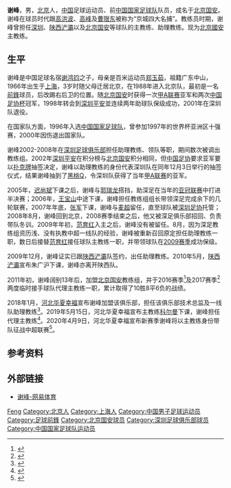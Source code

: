 {{otheruses|subject=[[河北华夏幸福|河北华夏幸福]][[主教练|主教练]]|other=河南建业球员|谢峰 (1985年)}}
{{Football player infobox |
  playername = 谢峰 |
  image = |
  fullname = 谢峰 |
  nickname =  |
  dateofbirth ={{birth date and age|1966|4|9}}|
  cityofbirth = [[上海|上海]] |
  countryofbirth = {{CHN}} |
  currentclub = [[北京國安|北京國安]]（主教练） |
  clubnumber =  |
  position = [[前锋_(足球)|前鋒]]、[[后卫_(足球)|后卫]] |
  youthyears = |
  youthclubs = |
  years =1988-1993 <br/> 1994-1997<br/>1998-2001|
  clubs = 北京队<br/>[[北京国安|北京国安]]<br/>[[深圳平安|深圳平安]]|
  caps(goals) = <br/>80 (19)<br/>51 (8) |
  nationalyears = 1996-2000|
  nationalteam = {{fb|CHN}} |
  nationalcaps(goals) = 17 (0) |
  manageryears = 2006-2008<br>2009<br>2016<br>2017<br>2019-2020<br>2020-2021<br>2022-|
  managerclubs = [[深圳足球俱乐部|深圳]]<br>深圳<br>[[北京国安|北京国安]]（代理）<br>[[北京中赫国安|北京中赫国安]]（代理）<br>[[河北华夏幸福|河北华夏幸福]]（代理）<br>[[河北华夏幸福|河北华夏幸福]]<br>[[北京國安|北京國安]]<br>|
  pcupdate =  |
  ntupdate =  |
}}
'''谢峰'''{{BD|1966年|4月9日|||X}}，男，[[上海|北京]]人，[[中华人民共和国|中国]]足球运动员、前[[中国国家足球队|中国国家足球队]]队员，成名于[[北京国安|北京国安]]。谢峰在球员时代跟[[高洪波_(足球运动员)|高洪波]]、[[高峰_(足球运动员)|高峰]]及[[曹限东|曹限东]]被称为“京城四大名捕”。教练员时期，谢峰曾担任[[深圳足球俱乐部|深圳]]、[[陕西浐灞|陕西浐灞]]以及[[北京国安|北京国安]]等球队的主教练、助理教练。现为[[北京國安|北京國安]]主教练。

== 生平 ==
谢峰是中国足球名宿[[谢鸿钧|谢鸿钧]]之子，母亲是百米运动员[[郑玉茹|郑玉茹]]，祖籍广东中山，1966年出生于[[上海|上海]]，3岁时随父母迁居北京，在1988年进入北京队，最初是一名[[前锋_(足球)|前鋒]]球员，后改踢右后卫的位置。随[[北京国安|北京国安]]时获得一次[[甲A联赛|甲A联赛]]亚军和两次[[中国足协杯|中国足协杯]]冠军，1998年转会到[[深圳平安|深圳平安]]並连续两年助球队保级成功，2001年在深圳队退役。

在国家队方面，1996年入选[[中国国家足球队|中国国家足球队]]，曾参加1997年的世界杯亚洲区十强赛，2000年因伤退出国家队。

谢峰2002-2008年在[[深圳足球俱乐部|深圳足球俱乐部]]担任助理教练、领队等职，期间数次被调出教练组。2002年[[深圳平安|深圳平安]]在积分榜与[[北京国安|北京国安]]积分相同，但[[中国足协|中国足协]]要求亚军要以[[扑克牌|扑克牌]]抽签决定，谢峰以助理教练的身份代表深圳队在同年12月3日举行的抽签仪式，结果谢峰抽到了[[黑桃|黑桃]]Q，令深圳队获得了当年[[甲A联赛|甲A联赛]]的亚军。

2005年，[[迟尚斌|迟尚斌]]下课之后，谢峰与[[郭瑞龙|郭瑞龙]]搭挡，助深足在当年的[[亚冠联赛|亚冠联赛]]中打进半决赛；2006年，[[王宝山|王宝山]]中途下课，谢峰担任教练组组长带领深足完成余下的几轮联赛，2007年年底，[[张军_(足球运动员)|张军]]下课，谢峰与[[麦超|麦超]]留任，直至球队被[[深圳足协|深圳足协]]托管；2008年8月，谢峰回到北京，2008赛季结束之后，他又被深足俱乐部招回、负责带队冬训。2009年年初，[[范育红|范育红]]入主之后，谢峰没有被留任。8月，因为深足教练组资历浅、没有执教中超一线队的经验，谢峰被重新召回原定担任助理教练一职，数日后接替[[范育红|范育红]]接任球队主教练一职，并带领球队在[[2009年中国足球超级联赛|2009赛季]]成功保级。

2009年12月，谢峰证实已跟[[陕西浐灞|陕西浐灞]]队签约，出任助理教练。2010年5月，[[陕西浐灞|陕西浐灞]]宣布朱广沪下课，谢峰亦离开陕西队。

2011年初，谢峰阔别13年后，加盟[[北京国安|北京国安]]教练组，并于2016赛季<ref>{{cite web |url=http://sports.163.com/16/0521/17/BNJVNR0U00051C89.html |language=zh-cn |title=国安官方宣布与扎切罗尼解约 谢峰任教练组组长 |publisher=网易体育 |date=2016-05-21 |accessdate=2018-01-05 |archive-date=2018-01-05 |archive-url=https://web.archive.org/web/20180105233646/http://sports.163.com/16/0521/17/BNJVNR0U00051C89.html |dead-url=no }}</ref>及2017赛季<ref>{{cite web |url=http://sports.eastday.com/a/170528164830079104660.html |language=zh-cn |title=中赫国安确定何塞下课 谢峰再次成为救火队长 |publisher=东方网 |date=2017-05-28 |accessdate=2018-01-05 |archive-date=2019-06-09 |archive-url=https://web.archive.org/web/20190609000228/http://sports.eastday.com/a/170528164830079104660.html |dead-url=no }}</ref>两度临时接手球队代理主教练一职，累计取得了10胜8平6负的战绩。

2018年1月，[[河北华夏幸福|河北华夏幸福]]宣布谢峰加盟该俱乐部，担任该俱乐部技术总监及一线队助理教练<ref>{{cite web |url=http://www.hebeifootball.com/1288/1297/content_38233.html |language=zh-cn |title=欢迎谢峰加盟河北华夏幸福足球俱乐部 |publisher=河北华夏幸福官网 |date=2018-01-02 |accessdate=2018-01-05 |archive-date=2018-01-05 |archive-url=https://web.archive.org/web/20180105123202/http://www.hebeifootball.com/1288/1297/content_38233.html |dead-url=no }}</ref>。2019年5月15日，河北华夏幸福宣布主教练[[基斯·高文_(足球員)|科尔曼]]下课，谢峰担任代理主教练<ref>{{cite web |url=http://www.hebeifootball.com/1288/1297/content_40303.html |language=zh-cn |title=关于科尔曼先生不再担任河北华夏幸福足球队主教练的公告 |publisher=河北华夏幸福官网 |date=2019-05-15 |accessdate=2020-08-08 |archive-date=2020-01-31 |archive-url=https://web.archive.org/web/20200131114742/http://www.hebeifootball.com/1288/1297/content_40303.html |dead-url=no }}</ref>。2020年4月9日，河北华夏幸福宣布新赛季谢峰将以主教练身份带队征战中超联赛<ref>{{cite web|url=https://voice.hupu.com/china/2569527.html |language=zh-cn |title=官方：转正！谢峰正式成为华夏幸福一线队主教练 |publisher=虎扑足球 | date=2020-04-09 |accessdate=2020-08-08 }}</ref>。

== 参考资料 ==
{{reflist}}

== 外部链接 ==
* [http://sports.163.com/special/00051SMF/xiefengwiki.html 谢峰-网易体育]{{Wayback|url=http://sports.163.com/special/00051SMF/xiefengwiki.html |date=20070220204932 }}

{{1994年甲A分类名单北京}}
{{1995年甲A分类名单北京}}
{{1996年甲A分类名单北京}}
{{1997年甲A分类名单北京}}
{{2016年中超分类名单北京}}
{{2017年中超分类名单北京}}
{{2019年中超分类名单河北}}
{{2020年中超分类名单河北}}

{{Authority control}}
{{DEFAULTSORT:XIE Feng}}
[[Category:谢姓|Feng]]
[[Category:北京人|Category:北京人]]
[[Category:上海人|Category:上海人]]
[[Category:中国男子足球运动员|Category:中国男子足球运动员]]
[[Category:足球前鋒|Category:足球前鋒]]
[[Category:北京国安球员|Category:北京国安球员]]
[[Category:深圳足球俱乐部球员|Category:深圳足球俱乐部球员]]
[[Category:中国国家足球队运动员|Category:中国国家足球队运动员]]